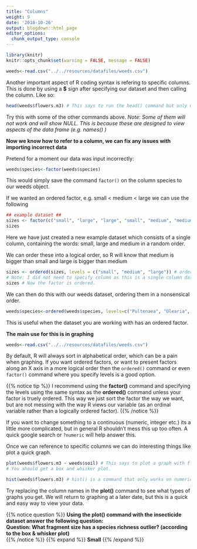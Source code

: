 ```yaml
---
title: "Columns"
weight: 9
date: '2018-10-26'
output: blogdown::html_page
editor_options:
  chunk_output_type: console
---
```

```r
library(knitr)
knitr::opts_chunk$set(warning = FALSE, message = FALSE)
```
```r
weeds<-read.csv("../../resources/datafiles/weeds.csv")
```

Another important aspect of R coding syntax is refering to specific columns. This is done by using a **$** sign after specifying our dataset and then calling the column. Like so:

```r
head(weeds$flowers.m3) # This says to run the head() command but only on the flowers.m3 column
```
  
Try this with some of the other commands above. *Note: Some of them will not work and will show NULL. This is because these are designed to view aspects of the data frame (e.g. names() )*  

**Now we know how to refer to a column, we can fix any issues with importing incorrect data**  

Pretend for a moment our data was input incorrectly:
```r
weeds$species<-factor(weeds$species)
```
This would simply save the command `factor()` on the column species to our weeds object.  

If we wanted an ordered factor, e.g. small < medium < large we can use the following
```r
## example dataset ##
sizes <- factor(c("small", "large", "large", "small", "medium", "medium")) # creating a single column factor with 3 levels
sizes
```
Here we have just created a new example dataset which consists of a single column, containing the words: small, large and medium in a random order.  

We can order these into a logical order, so R will know that medium is bigger than small and large is bigger than medium
```r
sizes <- ordered(sizes, levels = c("small", "medium", "large")) # ordering levels from small through to large.
# Note: I did not need to specify column as this is a single column dataset. 
sizes # Now the factor is ordered.
```

We can then do this with our weeds dataset, ordering them in a nonsensical order. 
```R
weeds$species<-ordered(weeds$species, levels=c("Pultenaea", "Olearia", "Coprosma"))
```

This is useful when the dataset you are working with has an ordered factor.  

**The main use for this is in graphing**  

```r
weeds<-read.csv("../../resources/datafiles/weeds.csv")
```
By default, R will always sort in alphabetical order, which can be a pain when graphing. If you want ordered factors, or want to present factors along an X axis in a more logical order then the `ordered()` command or even `factor()` command where you specify levels is a good option.

{{% notice tip %}}
I recommend using the **factor()** command and specifying the levels using the same syntax as the **ordered()** command unless your factor is truely ordered. This way we just sort the factor the way we want, but are not messing with the way R views our variable (as an ordinal variable rather than a logically ordered factor).
{{% /notice %}}

If you want to change something to a continuous (numeric, integer etc.) its a little more complicated, but in general R shouldn't mess this up too often. A quick google search or `?numeric` will help answer this. 


Once we can reference to specific columns we can do interesting things like plot a quick graph.  

```r
plot(weeds$flowers.m3 ~ weeds$soil) # This says to plot a graph with flowers.m3 by (~) soil. 
# You should get a box and whisker plot.  

hist(weeds$flowers.m3) # hist() is a command that only works on numeric (continuous) columns, and will show you a histogram
```
  
Try replacing the column names in the **plot()** command to see what types of graphs you get. We will return to graphing at a later date, but this is a quick and easy way to view your data. 

{{% notice question %}}
**Using the plot() command with the insecticide dataset answer the following question:**  
**Question: What fragment size has a species richness outlier? (according to the box & whisker plot)**  
{{% /notice %}}
{{% expand %}}
**Small**
{{% /expand %}}